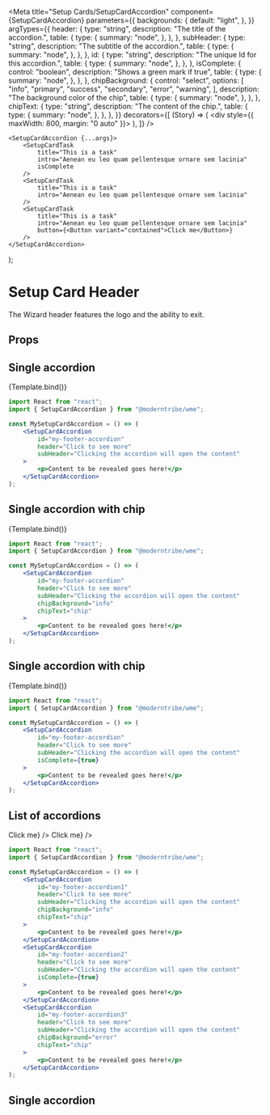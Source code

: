 
<Meta
	title="Setup Cards/SetupCardAccordion"
	component={SetupCardAccordion}
	parameters={{
		backgrounds: {
			default: "light",
		},
	}}
	argTypes={{
		header: {
			type: "string",
			description: "The title of the accordion.",
			table: {
				type: {
					summary: "node",
				},
			},
		},
		subHeader: {
			type: "string",
			description: "The subtitle of the accordion.",
			table: {
				type: {
					summary: "node",
				},
			},
		},
		id: {
			type: "string",
			description: "The unique Id for this accordion.",
			table: {
				type: {
					summary: "node",
				},
			},
		},
		isComplete: {
			control: "boolean",
			description: "Shows a green mark if true",
			table: {
				type: {
					summary: "node",
				},
			},
		},
		chipBackground: {
			control: "select",
			options: [
				"info",
				"primary",
				"success",
				"secondary",
				"error",
				"warning",
			],
			description: "The background color of the chip",
			table: {
				type: {
					summary: "node",
				},
			},
		},
		chipText: {
			type: "string",
			description: "The content of the chip.",
			table: {
				type: {
					summary: "node",
				},
			},
		},
	}}
	decorators={[
		(Story) => (
			<div style={{ maxWidth: 800, margin: "0 auto" }}>
				<Story />
			</div>
		),
	]}
/>

	<SetupCardAccordion {...args}>
		<SetupCardTask
			title="This is a task"
			intro="Aenean eu leo quam pellentesque ornare sem lacinia"
			isComplete
		/>
		<SetupCardTask
			title="This is a task"
			intro="Aenean eu leo quam pellentesque ornare sem lacinia"
		/>
		<SetupCardTask
			title="This is a task"
			intro="Aenean eu leo quam pellentesque ornare sem lacinia"
			button={<Button variant="contained">Click me</Button>}
		/>
	</SetupCardAccordion>
);

# Setup Card Header

The Wizard header features the logo and the ability to exit.

## Props

<ArgsTable story="." />

## Single accordion

<Canvas>
	<Story
		name="Default"
		args={{
			header: "Example Card Header",
			subHeader: "Donec ullamcorper nulla non metus auctor fringilla.",
			id: "test123",
		}}
	>
		{Template.bind()}
	</Story>
</Canvas>

```jsx
import React from "react";
import { SetupCardAccordion } from "@moderntribe/wme";

const MySetupCardAccordion = () => (
	<SetupCardAccordion
		id="my-footer-accordion"
		header="Click to see more"
		subHeader="Clicking the accordion will open the content"
	>
		<p>Content to be revealed goes here!</p>
	</SetupCardAccordion>
);
```

## Single accordion with chip

<Canvas>
	<Story
		name="With Chip"
		args={{
			header: "Example Card Header",
			subHeader: "Donec ullamcorper nulla non metus auctor fringilla.",
			id: "test123",
			chipText: "chip",
			chipBackground: "info",
		}}
	>
		{Template.bind()}
	</Story>
</Canvas>

```jsx
import React from "react";
import { SetupCardAccordion } from "@moderntribe/wme";

const MySetupCardAccordion = () => (
	<SetupCardAccordion
		id="my-footer-accordion"
		header="Click to see more"
		subHeader="Clicking the accordion will open the content"
		chipBackground="info"
		chipText="chip"
	>
		<p>Content to be revealed goes here!</p>
	</SetupCardAccordion>
);
```

## Single accordion with chip

<Canvas>
	<Story
		name="With Complete Checkmark"
		args={{
			header: "Example Card Header",
			subHeader: "Donec ullamcorper nulla non metus auctor fringilla.",
			id: "test123",
			isComplete: true,
		}}
	>
		{Template.bind()}
	</Story>
</Canvas>

```jsx
import React from "react";
import { SetupCardAccordion } from "@moderntribe/wme";

const MySetupCardAccordion = () => (
	<SetupCardAccordion
		id="my-footer-accordion"
		header="Click to see more"
		subHeader="Clicking the accordion will open the content"
		isComplete={true}
	>
		<p>Content to be revealed goes here!</p>
	</SetupCardAccordion>
);
```

## List of accordions

<Canvas>
	<Story name="List">
		<SetupCardAccordion
			header="Example Card Header"
			subHeader="Donec ullamcorper nulla non metus auctor fringilla."
			chipText="chip"
			id="test3"
		>
			<SetupCardTask
				title="This is a task"
				intro="Aenean eu leo quam pellentesque ornare sem lacinia"
				isComplete
			/>
			<SetupCardTask
				title="This is a task"
				intro="Aenean eu leo quam pellentesque ornare sem lacinia"
			/>
			<SetupCardTask
				title="This is a task"
				intro="Aenean eu leo quam pellentesque ornare sem lacinia"
			/>
		</SetupCardAccordion>
		<SetupCardAccordion
			header="Example Card Header"
			subHeader="Donec ullamcorper nulla non metus auctor fringilla."
			isComplete
			id="test3"
		>
			<SetupCardTask
				title="This is a task"
				intro="Aenean eu leo quam pellentesque ornare sem lacinia"
			/>
			<SetupCardTask
				title="This is a task"
				intro="Aenean eu leo quam pellentesque ornare sem lacinia"
			/>
			<SetupCardTask
				title="This is a task"
				intro="Aenean eu leo quam pellentesque ornare sem lacinia"
				button={<Button variant="contained">Click me</Button>}
			/>
		</SetupCardAccordion>
		<SetupCardAccordion
			header="Example Card Header"
			subHeader="Donec ullamcorper nulla non metus auctor fringilla."
			chipText="chip"
			chipBackground="primary"
			id="test3"
		>
			<SetupCardTask
				title="This is a task"
				intro="Aenean eu leo quam pellentesque ornare sem lacinia"
			/>
			<SetupCardTask
				title="This is a task"
				intro="Aenean eu leo quam pellentesque ornare sem lacinia"
			/>
			<SetupCardTask
				title="This is a task"
				intro="Aenean eu leo quam pellentesque ornare sem lacinia"
			/>
		</SetupCardAccordion>
		<SetupCardAccordion
			header="Example Card Header"
			subHeader="Donec ullamcorper nulla non metus auctor fringilla."
			id="test3"
		>
			<SetupCardTask
				title="This is a task"
				intro="Aenean eu leo quam pellentesque ornare sem lacinia"
				isComplete
			/>
			<SetupCardTask
				title="This is a task"
				intro="Aenean eu leo quam pellentesque ornare sem lacinia"
			/>
			<SetupCardTask
				title="This is a task"
				intro="Aenean eu leo quam pellentesque ornare sem lacinia"
				button={<Button variant="contained">Click me</Button>}
			/>
		</SetupCardAccordion>
	</Story>
</Canvas>

```jsx
import React from "react";
import { SetupCardAccordion } from "@moderntribe/wme";

const MySetupCardAccordion = () => (
	<SetupCardAccordion
		id="my-footer-accordion1"
		header="Click to see more"
		subHeader="Clicking the accordion will open the content"
		chipBackground="info"
		chipText="chip"
	>
		<p>Content to be revealed goes here!</p>
	</SetupCardAccordion>
	<SetupCardAccordion
		id="my-footer-accordion2"
		header="Click to see more"
		subHeader="Clicking the accordion will open the content"
		isComplete={true}
	>
		<p>Content to be revealed goes here!</p>
	</SetupCardAccordion>
	<SetupCardAccordion
		id="my-footer-accordion3"
		header="Click to see more"
		subHeader="Clicking the accordion will open the content"
		chipBackground="error"
		chipText="chip"
	>
		<p>Content to be revealed goes here!</p>
	</SetupCardAccordion>
);
```

## Single accordion
